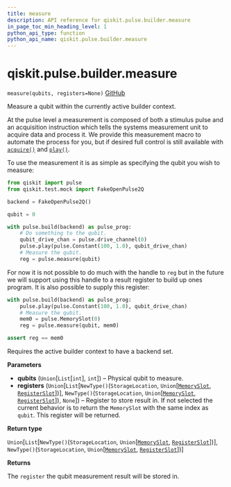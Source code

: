 ```yaml
---
title: measure
description: API reference for qiskit.pulse.builder.measure
in_page_toc_min_heading_level: 1
python_api_type: function
python_api_name: qiskit.pulse.builder.measure
---
```


# qiskit.pulse.builder.measure

<span id="qiskit.pulse.builder.measure" />

`measure(qubits, registers=None)` [GitHub](https://github.com/qiskit/qiskit/tree/stable/0.19/qiskit/pulse/builder.py "view source code")

Measure a qubit within the currently active builder context.

At the pulse level a measurement is composed of both a stimulus pulse and an acquisition instruction which tells the systems measurement unit to acquire data and process it. We provide this measurement macro to automate the process for you, but if desired full control is still available with [`acquire()`](qiskit.pulse.builder.acquire "qiskit.pulse.builder.acquire") and [`play()`](qiskit.pulse.builder.play "qiskit.pulse.builder.play").

To use the measurement it is as simple as specifying the qubit you wish to measure:

```python
from qiskit import pulse
from qiskit.test.mock import FakeOpenPulse2Q

backend = FakeOpenPulse2Q()

qubit = 0

with pulse.build(backend) as pulse_prog:
    # Do something to the qubit.
    qubit_drive_chan = pulse.drive_channel(0)
    pulse.play(pulse.Constant(100, 1.0), qubit_drive_chan)
    # Measure the qubit.
    reg = pulse.measure(qubit)
```

For now it is not possible to do much with the handle to `reg` but in the future we will support using this handle to a result register to build up ones program. It is also possible to supply this register:

```python
with pulse.build(backend) as pulse_prog:
    pulse.play(pulse.Constant(100, 1.0), qubit_drive_chan)
    # Measure the qubit.
    mem0 = pulse.MemorySlot(0)
    reg = pulse.measure(qubit, mem0)

assert reg == mem0
```

<Admonition title="Note" type="note">
  Requires the active builder context to have a backend set.
</Admonition>

**Parameters**

*   **qubits** (`Union`\[`List`\[`int`], `int`]) – Physical qubit to measure.
*   **registers** (`Union`\[`List`\[`NewType()`(`StorageLocation`, `Union`\[[`MemorySlot`](qiskit.pulse.channels.MemorySlot "qiskit.pulse.channels.MemorySlot"), [`RegisterSlot`](qiskit.pulse.channels.RegisterSlot "qiskit.pulse.channels.RegisterSlot")])], `NewType()`(`StorageLocation`, `Union`\[[`MemorySlot`](qiskit.pulse.channels.MemorySlot "qiskit.pulse.channels.MemorySlot"), [`RegisterSlot`](qiskit.pulse.channels.RegisterSlot "qiskit.pulse.channels.RegisterSlot")]), `None`]) – Register to store result in. If not selected the current behavior is to return the `MemorySlot` with the same index as `qubit`. This register will be returned.

**Return type**

`Union`\[`List`\[`NewType()`(`StorageLocation`, `Union`\[[`MemorySlot`](qiskit.pulse.channels.MemorySlot "qiskit.pulse.channels.MemorySlot"), [`RegisterSlot`](qiskit.pulse.channels.RegisterSlot "qiskit.pulse.channels.RegisterSlot")])], `NewType()`(`StorageLocation`, `Union`\[[`MemorySlot`](qiskit.pulse.channels.MemorySlot "qiskit.pulse.channels.MemorySlot"), [`RegisterSlot`](qiskit.pulse.channels.RegisterSlot "qiskit.pulse.channels.RegisterSlot")])]

**Returns**

The `register` the qubit measurement result will be stored in.

